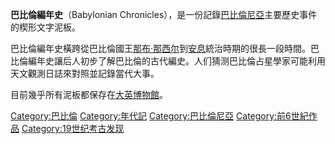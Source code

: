 {{unreferenced|time=2013-12-09T12:33:28+00:00}}
'''巴比倫編年史'''（Babylonian Chronicles），是一份記錄[[巴比倫尼亞|巴比倫尼亞]]主要歷史事件的楔形文字泥板。

巴比倫編年史橫跨從巴比倫國王[[那布·那西尔|那布·那西尔]]到[[安息_(国家)|安息]]統治時期的很長一段時間。巴比倫編年史讓后人初步了解巴比倫的古代編史。人们猜测巴比倫占星學家可能利用天文觀測日誌來對照並記錄當代大事。

目前幾乎所有泥板都保存在[[大英博物館|大英博物館]]。

{{Historical-book-stub}}

{{大英博物館}}

[[Category:巴比倫|Category:巴比倫]]
[[Category:年代記|Category:年代記]]
[[Category:巴比倫尼亞|Category:巴比倫尼亞]]
[[Category:前6世紀作品|Category:前6世紀作品]]
[[Category:19世纪考古发现|Category:19世纪考古发现]]